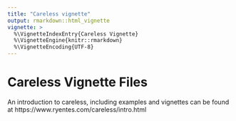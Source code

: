 ```yaml
---
title: "Careless vignette"
output: rmarkdown::html_vignette
vignette: >
  %\VignetteIndexEntry{Careless Vignette}
  %\VignetteEngine{knitr::rmarkdown}
  %\VignetteEncoding{UTF-8}
---
```


Careless Vignette Files
=======================

An introduction to careless, including examples and vignettes can be found at https://www.ryentes.com/careless/intro.html
